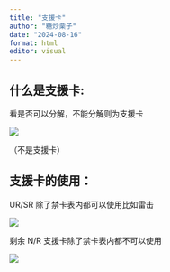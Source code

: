 ```yaml
---
title: "支援卡"
author: "糖炒栗子"
date: "2024-08-16"
format: html
editor: visual
---
```


## 什么是支援卡:

看是否可以分解，不能分解则为支援卡

![](images/基础规则%206.jpg)

（不是支援卡）

## 支援卡的使用：

UR/SR 除了禁卡表内都可以使用比如雷击

![](images/基础规则%207.jpg)

剩余 N/R 支援卡除了禁卡表内都不可以使用

![](images/基础规则%208.png)
